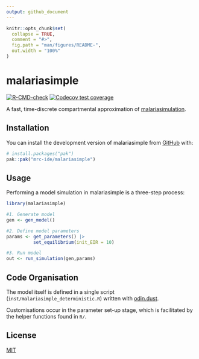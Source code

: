 ```yaml
---
output: github_document
---
```


```r
knitr::opts_chunk$set(
  collapse = TRUE,
  comment = "#>",
  fig.path = "man/figures/README-",
  out.width = "100%"
)
```

# malariasimple

<!-- badges: start -->
[![R-CMD-check](https://github.com/mrc-ide/malariasimple/actions/workflows/R-CMD-check.yaml/badge.svg)](https://github.com/mrc-ide/malariasimple/actions/workflows/R-CMD-check.yaml)
[![Codecov test coverage](https://codecov.io/gh/mrc-ide/malariasimple/graph/badge.svg)](https://app.codecov.io/gh/mrc-ide/malariasimple)
<!-- badges: end -->

A fast, time-discrete compartmental approximation of [malariasimulation](https://mrc-ide.github.io/malariasimulation/). 

## Installation

You can install the development version of malariasimple from [GitHub](https://github.com/) with:

``` r
# install.packages("pak")
pak::pak("mrc-ide/malariasimple")
```

## Usage
Performing a model simulation in malariasimple is a three-step process:

```r
library(malariasimple)

#1. Generate model
gen <- gen_model()

#2. Define model parameters
params <- get_parameters() |>
          set_equilibrium(init_EIR = 10)

#3. Run model
out <- run_simulation(gen,params)
```

## Code Organisation
The model itself is defined in a single script (`inst/malariasimple_deterministic.R`) written with [odin.dust](https://mrc-ide.github.io/odin.dust/).

Customisations occur in the parameter set-up stage, which is facilitated by the helper functions found in `R/`.

## License
[MIT](https://choosealicense.com/licenses/mit/)

